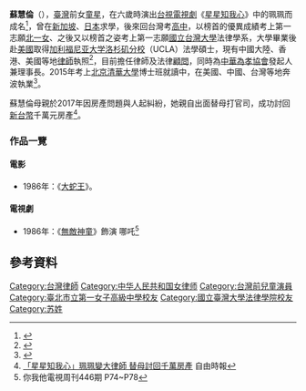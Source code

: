 '''蘇慧倫'''（{{bd|1977年}}），[[臺灣|臺灣]]前女[[童星|童星]]，在六歲時演出[[台視|台視]][[電視劇|電視劇]]《[[星星知我心|星星知我心]]》中的珮珮而成名<ref name="now2009">{{cite news | url=http://www.nownews.com/n/2009/01/04/963067 | title=童星長大了／這個蘇慧倫是律師 缺牙珮珮變女強人 | author=[[東森新聞|東森新聞]] | work=[[今日新聞網|今日新聞網]] | date=2009-01-04 | accessdate=2015-02-18 | archive-date=2016-04-12 | archive-url=https://web.archive.org/web/20160412193419/http://www.nownews.com/n/2009/01/04/963067 | dead-url=no }}</ref>，曾在[[新加坡|新加坡]]、[[日本|日本]]求學，後來回台灣考[[高中|高中]]，以榜首的優異成績考上第一志願[[北一女|北一女]]、之後又以榜首之姿考上第一志願[[國立台灣大學|國立台灣大學]]法律學系，大學畢業後赴[[美國|美國]]取得[[加利福尼亚大学洛杉矶分校|加利福尼亚大学洛杉矶分校]]（UCLA）法學碩士，現有中國大陸、香港、美國等地[[律師|律師]]執照<ref name="ecf2012">{{cite journal | url=http://www.ecf.com.tw/newMag-page.php?a_id=1977 | title=褪去童星光環 蘇慧倫蛻變職場女強人 《星星知我心》的珮珮長大了！ | author=魏嘉儀 | journal=卓越雜誌 | date=2012年8月 | accessdate=2015-02-18 | archiveurl=https://web.archive.org/web/20150218032544/http://www.ecf.com.tw/newMag-page.php?a_id=1977 | archivedate=2015-02-18 | deadurl=yes }}</ref>，目前擔任律師及法律[[顧問|顧問]]，同時為[[中華為孝協會|中華為孝協會]]發起人兼理事長。2015年考上[[北京清華大學|北京清華大學]]博士班就讀中，在美國、中國、台灣等地奔波執業<ref>{{cite news | url=http://ent.appledaily.com.tw/enews/article/entertainment/20160807/37338503 | title=《星星知我心》5童星各有造化 珮珮當律師 冬冬搞餐飲 | author=毛敬智 | work=[[台灣蘋果日報|台灣蘋果日報]] | date=2016-08-07 | accessdate=2016-08-07 | archive-date=2017-03-05 | archive-url=https://web.archive.org/web/20170305003314/http://ent.appledaily.com.tw/enews/article/entertainment/20160807/37338503 | dead-url=no }}</ref>。

蘇慧倫母親於2017年因房產問題與人起糾紛，她親自出面替母打官司，成功討回[[新台幣|新台幣]]千萬元房產<ref>[https://news.ltn.com.tw/news/society/paper/1242765 「星星知我心」珮珮變大律師 替母討回千萬房產] {{Wayback|url=https://news.ltn.com.tw/news/society/paper/1242765 |date=20200611203510 }} 自由時報</ref>。
=== 作品一覽 ===
==== 電影 ====
* 1986年：《[[大蛇王|大蛇王]]》。

==== 電視劇 ====
* 1986年：《[[無敵神童|無敵神童]]》飾演 哪吒<ref> {{cite news|url=http://rtv789.blogspot.com/2018/01/n4461985.html  | title=台視「無敵神童」N446〈1985年〉}}你我他電視周刊446期 P74~P78</ref>

==參考資料==
{{reflist}}

{{台灣人小作品}}
[[Category:台灣律師|Category:台灣律師]]
[[Category:中华人民共和国女律师|Category:中华人民共和国女律师]]
[[Category:台灣前兒童演員|Category:台灣前兒童演員]]
[[Category:臺北市立第一女子高級中學校友|Category:臺北市立第一女子高級中學校友]]
[[Category:國立臺灣大學法律學院校友|Category:國立臺灣大學法律學院校友]]
[[Category:苏姓|Category:苏姓]]